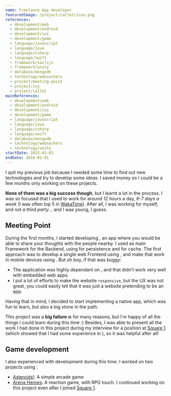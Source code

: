 ```yaml
---
name: Freelance App developer
featuredImage: /project/callet/icon.png
references:
  - development/web
  - development/android
  - development/ios
  - development/game
  - language/javascript
  - language/java
  - language/csharp
  - language/swift
  - framework/sailsjs
  - framework/unity
  - database/mongodb
  - technology/websockets
  - project/meeting-point
  - project/ivy
  - project/callet
mainReferences:
  - development/web
  - development/android
  - development/ios
  - development/game
  - language/javascript
  - language/java
  - language/csharp
  - language/swift
  - database/mongodb
  - technology/websockets
  - technology/unity
startDate: 2015-01-01
endDate: 2016-01-01
---
```


I quit my previous job because I needed some time to find out new technologies and try to develop _some ideas_. I saved money so I could be a few months only working on these projects.

**None of them was a big success though**, but I learnt a lot in the process. I was so focused that I used to work for around _12 hours_ a day, _6-7 days a week_ (I was often top 5 in [WakaTime](https://wakatime.com/)). After all, I was working for myself, and not _a third party_... and I was young, I guess.

## Meeting Point

During the first months, I started developing [](project/meeting-point), an app where you would be able to share your thoughts with the people nearby. I used [](framework/sailsjs) as main Framework for the Backend, using [](database/mongodb) for persistence and [](database/redis) for cache. The first approach was to develop a single web Frontend using [](framework/angular-1), and make that work in mobile devices using [](technology/phonegap). But oh boy, if that was buggy:

- The application was highly dependant on [](technology/websockets), and that didn't work very well with embedded web apps.
- I put a lot of efforts to make the website `responsive`, but the UX was not great, you could easily tell that it was just a website pretending to be an app.

Having that in mind, I decided to start implementing a native [](development/android) app, which was fun to learn, but also a big stone in the path.

This project was a **big failure 💥** for many reasons, but I'm happy of all the things I could learn during this time :) Besides, I was able to present all the work I had done in this project during my interview for a position at [Square 1](career/square1) (which showed that I had some experience in [](development/web)), so it was helpful after all!

## Game development

I also experienced with [](development/game) development during this time. I worked on two projects using [](framework/unity):

- [Asteroids!](project/ivy): A simple arcade game
- [Arena Heroes](project/callet): A reaction game, with RPG touch. I continued working on this project even after I joined [Square 1](career/square1).
